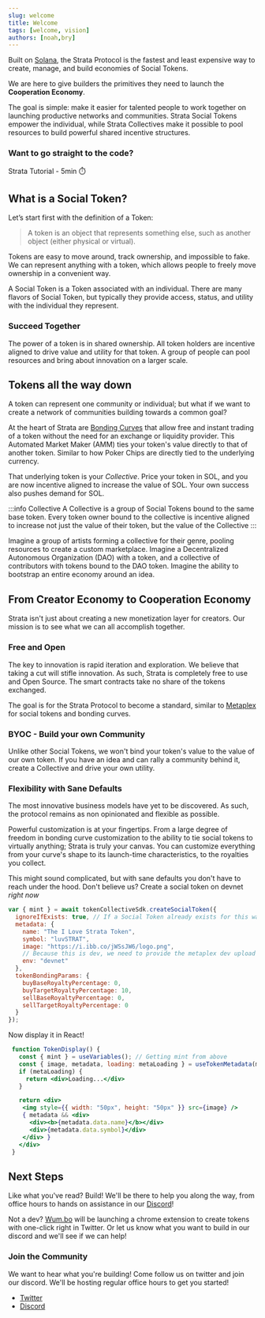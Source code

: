 ```yaml
---
slug: welcome
title: Welcome
tags: [welcome, vision]
authors: [noah,bry]
---
```



Built on [Solana](https://solana.com/), the Strata Protocol is the fastest and least expensive way to create, manage, and build economies of Social Tokens.

We are here to give builders the primitives they need to launch the **Cooperation Economy**. 

The goal is simple: make it easier for talented people to work together on launching productive networks and communities. 
Strata Social Tokens empower the individual, while Strata Collectives make it possible to pool resources to build powerful shared incentive structures.

### Want to go straight to the code?

  <Link
    className="button button--primary button--lg"
    to="/docs/getting_started">
    Strata Tutorial - 5min ⏱️
  </Link>
</div>

<CTA />

## What is a Social Token?

Let’s start first with the definition of a Token:

  > A token is an object that represents something else, such as another object (either physical or virtual).

Tokens are easy to move around, track ownership, and impossible to fake. We can represent anything with a token, which allows people to freely move ownership in a convenient way. 

A Social Token is a Token associated with an individual. There are many flavors of Social Token, but typically they provide access, status, and utility with the individual they represent.

### Succeed Together

The power of a token is in shared ownership. All token holders are incentive aligned to drive value and utility for that token. A group of people can pool resources and bring about innovation on a larger scale.

## Tokens all the way down

A token can represent one community or individual; but what if we want to create a network of communities building towards a common goal?

At the heart of Strata are [Bonding Curves](/docs/learn/bonding_curves) that allow free and instant trading of a token without the need for an exchange or liquidity provider. 
This Automated Market Maker (AMM) ties your token's value directly to that of another token. Similar to how Poker Chips are directly tied to the underlying currency.

That underlying token is your *Collective*. Price your token in SOL, and you are now incentive aligned to increase the value of SOL. Your own success also pushes demand for SOL.

:::info Collective
A Collective is a group of Social Tokens bound to the same base token. Every token owner bound to the collective is incentive aligned to increase not just the value of their token, but the value of the Collective
:::

Imagine a group of artists forming a collective for their genre, pooling resources to create a custom marketplace.
Imagine a Decentralized Autonomous Organization (DAO) with a token, and a collective of contributors with tokens bound to the DAO token.
Imagine the ability to bootstrap an entire economy around an idea.

## From Creator Economy to Cooperation Economy

Strata isn't just about creating a new monetization layer for creators. Our mission is to see what we can all accomplish together. 

### Free and Open

The key to innovation is rapid iteration and exploration. We believe that taking a cut will stifle innovation. As such, Strata is completely free to use and Open Source. The smart contracts take no share of the tokens exchanged.

The goal is for the Strata Protocol to become a standard, similar to [Metaplex](https://metaplex.com/) for social tokens and bonding curves.

### BYOC - Build your own Community

Unlike other Social Tokens, we won't bind your token's value to the value of our own token.
If you have an idea and can rally a community behind it, create a Collective and drive your own utility.

### Flexibility with Sane Defaults

The most innovative business models have yet to be discovered.
As such, the protocol remains as non opinionated and flexible as possible. 

Powerful customization is at your fingertips. 
From a large degree of freedom in bonding curve customization to the ability to tie social tokens to virtually anything;
Strata is truly your canvas. You can customize everything from your curve's shape to its launch-time characteristics, to the royalties you collect.

This might sound complicated, but with sane defaults you don't have to reach under the hood. Don't believe us? Create a social token on devnet _right now_

```jsx async name=create_social
var { mint } = await tokenCollectiveSdk.createSocialToken({
  ignoreIfExists: true, // If a Social Token already exists for this wallet, ignore.
  metadata: {
    name: "The I Love Strata Token",
    symbol: "luvSTRAT",
    image: "https://i.ibb.co/jWSsJW6/logo.png",
    // Because this is dev, we need to provide the metaplex dev upload file url
    env: "devnet"
  },
  tokenBondingParams: {
    buyBaseRoyaltyPercentage: 0,
    buyTargetRoyaltyPercentage: 10,
    sellBaseRoyaltyPercentage: 0,
    sellTargetRoyaltyPercentage: 0
  }
});
```
Now display it in React!
```jsx live
 function TokenDisplay() {
   const { mint } = useVariables(); // Getting mint from above
   const { image, metadata, loading: metaLoading } = useTokenMetadata(mint);
   if (metaLoading) {
     return <div>Loading...</div>
   }

   return <div>
    <img style={{ width: "50px", height: "50px" }} src={image} />
    { metadata && <div>
      <div><b>{metadata.data.name}</b></div>
      <div>{metadata.data.symbol}</div>
    </div> }
   </div>
 }
```

## Next Steps

Like what you've read? Build! We'll be there to help you along the way, from office hours to hands on assistance in our [Discord](https://discord.gg/XQhCFg77WM)! 

<CTA />

Not a dev? [Wum.bo](https://wum.bo) will be launching a chrome extension to create tokens with one-click right in Twitter. 
Or let us know what you want to build in our discord and we'll see if we can help!

### Join the Community

We want to hear what you're building! Come follow us on twitter and join our discord. We'll be hosting regular office hours to get you started!

   * [Twitter](https://twitter.com/StrataProtocol)
   * [Discord](https://discord.gg/XQhCFg77WM)
